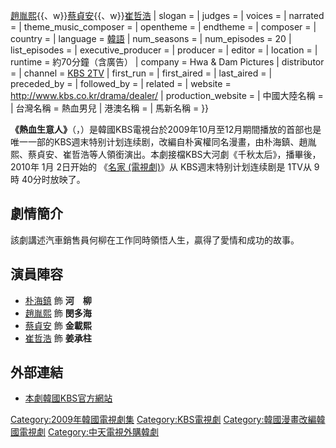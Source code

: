 {{Infobox Television
| show_name            = 熱血生意人
| original_name        ={{lang|ko|열혈 장사꾼}}
| image                = [[File:Hot_Blood_Businessman.jpg|250px]]
| caption              = 
| show_name_2          = 熱血商人
| genre                = 
| format               = 
| creator              = [[朴寅權|朴寅權]]《熱血生意人》
| developer            = 
| writer               = [[洪勝賢|洪勝賢]]
| director             = [[池炳憲|池炳憲]]
| creative_director    = 
| presenter            = 
| starring             = [[朴海鎮|朴海鎮]]{{、w}}[[趙胤熙|趙胤熙]]{{、w}}[[蔡貞安|蔡貞安]]{{、w}}[[崔哲浩|崔哲浩]]
| slogan               = 
| judges               = 
| voices               = 
| narrated             = 
| theme_music_composer = 
| opentheme            = 
| endtheme             = 
| composer             = 
| country              = {{ROK}}
| language             = [[韓語|韓語]]
| num_seasons          = <!-- or num_series -->
| num_episodes         = 20
| list_episodes        = 
| executive_producer   = 
| producer             = 
| editor               = 
| location             = 
| runtime              = 約70分鐘（含廣告）
| company              = Hwa & Dam Pictures
| distributor          = 
| channel              = [[KBS第2頻道|KBS 2TV]]
| first_run            = {{ROK}}
| first_aired          = {{start date|2009|10|10}}
| last_aired           = {{end date|2009|12|13}}
| preceded_by          = 
| followed_by          = 
| related              = 
| website              = http://www.kbs.co.kr/drama/dealer/
| production_website   = 
| 中國大陸名稱 = 
| 台灣名稱   = 熱血男兒
| 港澳名稱   = 
| 馬新名稱   = 
}}

'''《熱血生意人》'''（{{lang-ko|'''열혈 장사꾼'''}}，{{lang-en|'''Hot Blood'''}}）是韓國KBS電視台於2009年10月至12月期間播放的首部也是唯一一部的KBS週末特别计划连续剧，改編自朴寅權同名漫畫，由朴海鎮、趙胤熙、蔡貞安、崔哲浩等人領銜演出。本劇接檔KBS大河劇《千秋太后》，播畢後，2010年 1月 2日开始的  《[[名家_(電視劇)|名家 (電視劇)]]》从 KBS週末特别计划连续剧是   1TV从 9時 40分时放映了。

== 劇情簡介 ==
該劇講述汽車銷售員何柳在工作同時領悟人生，贏得了愛情和成功的故事。

== 演員陣容 ==
*[[朴海鎮|朴海鎮]] 飾 '''河　柳'''
*[[趙胤熙|趙胤熙]] 飾 '''閔多海'''
*[[蔡貞安|蔡貞安]] 飾 '''金載熙'''
*[[崔哲浩|崔哲浩]] 飾 '''姜承柱'''

== 外部連結 ==
*[http://www.kbs.co.kr/drama/dealer/ 本劇韓國KBS官方網站] {{Wayback|url=http://www.kbs.co.kr/drama/dealer/ |date=20100106035005 }} {{ko icon}}
{{電視節目的變遷
|電視台= {{flagicon|South Korea}} 韓國 [[KBS|KBS]] 
|播放檔次=[[KBS週末特別計劃連續劇|週末特別計劃]]
|節目名稱=熱血生意人<br />（2009年10月10日 - 2009年12月13日）
|上一節目=创建该时段
|下一節目=[[名家_(電視劇)|名家 (電視劇)]]<br />  (2010年1月2日 ~ 2010年2月21日)
}}
{{電視節目的變遷
|電視台= {{flagicon|Taiwan}} 台灣 [[中天綜合台|中天綜合台]]
|播放檔次= 星期一至五20:00-21:00節目
|節目名稱= 熱血男兒<br />（2010年11月24日-2011年1月4日）
|上一節目= [[Style_(韓國電視劇)|我的老闆是惡魔]]<br />（2010年10月21日-2010年11月23日）
|下一節目= [[現在還想結婚的女人|還想結婚的女子]]<br />（2011年1月5日-2011年2月16日）
}}
{{Hwa & Dam Pictures}}
{{2010年台灣播出之韓劇}}
{{DEFAULTSORT:Yeolhyeol Jangsaggun}}
[[Category:2009年韓國電視劇集|Category:2009年韓國電視劇集]]
[[Category:KBS電視劇|Category:KBS電視劇]]
[[Category:韓國漫畫改編韓國電視劇|Category:韓國漫畫改編韓國電視劇]]
[[Category:中天電視外購韓劇|Category:中天電視外購韓劇]]